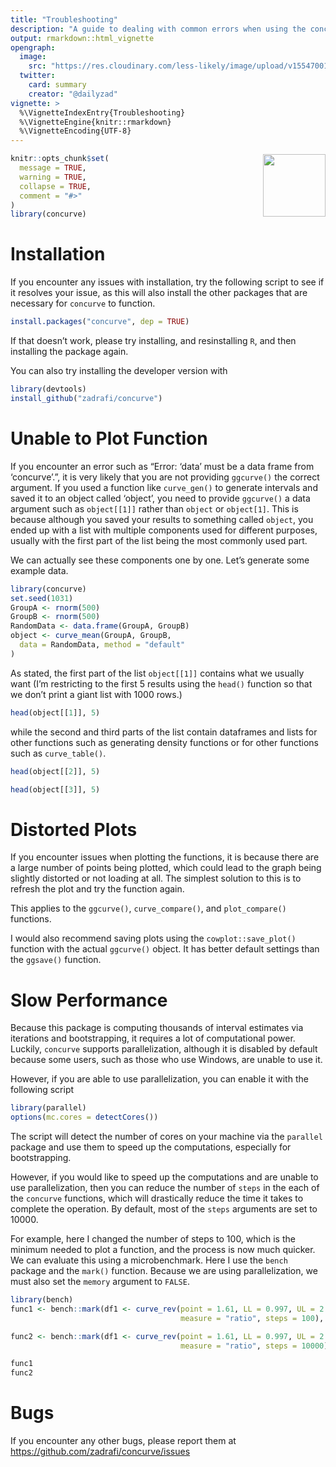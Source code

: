 ```yaml
---
title: "Troubleshooting"
description: "A guide to dealing with common errors when using the concurve R package including slow loading of the graphs, warnings, and distorted plots."
output: rmarkdown::html_vignette
opengraph:
  image: 
    src: "https://res.cloudinary.com/less-likely/image/upload/v1554700142/Site/Predator.jpg"
  twitter:
    card: summary
    creator: "@dailyzad"
vignette: >
  %\VignetteIndexEntry{Troubleshooting}
  %\VignetteEngine{knitr::rmarkdown}
  %\VignetteEncoding{UTF-8}
---
```

<center>
<img src = "https://res.cloudinary.com/less-likely/image/upload/v1575441662/Site/Logo2.jpg" align="right" width="100">
</center>

```r
knitr::opts_chunk$set(
  message = TRUE,
  warning = TRUE,
  collapse = TRUE,
  comment = "#>"
)
library(concurve)
```

# Installation

If you encounter any issues with installation, try the following script to see if it resolves your issue, as this will also install the other packages that are necessary for `concurve` to function.

```r
install.packages("concurve", dep = TRUE)
```

If that doesn't work, please try installing, and resinstalling `R`, and then installing the package again. 

You can also try installing the developer version with 

```r
library(devtools)
install_github("zadrafi/concurve")
```

# Unable to Plot Function

If you encounter an error such as "Error: 'data' must be a data frame from 'concurve'.", it is very likely that you are not providing `ggcurve()` the correct argument. If you used a function like `curve_gen()` to generate intervals and saved it to an object called 'object', you need to provide `ggcurve()` a data argument such as `object[[1]]` rather than `object` or `object[1]`. This is because although you saved your results to something called `object`, you ended up with a list with multiple components used for different purposes, usually with the first part of the list being the most commonly used part. 

We can actually see these components one by one. Let's generate some example data. 

```r
library(concurve)
set.seed(1031)
GroupA <- rnorm(500)
GroupB <- rnorm(500)
RandomData <- data.frame(GroupA, GroupB)
object <- curve_mean(GroupA, GroupB,
  data = RandomData, method = "default"
)
```

As stated, the first part of the list `object[[1]]` contains what we usually want (I'm restricting to the first 5 results using the `head()` function so that we don't print a giant list with 1000 rows.)

```r
head(object[[1]], 5)
```

while the second and third parts of the list contain dataframes and lists for other functions such as generating density functions or for other functions such as `curve_table()`. 

```r
head(object[[2]], 5)
```

```r
head(object[[3]], 5)
```

# Distorted Plots

If you encounter issues when plotting the functions, it is because there are a large number of points being plotted, which could lead to the graph being slightly distorted or not loading at all. The simplest solution to this is to refresh the plot and try the function again.

This applies to the `ggcurve()`, `curve_compare()`, and `plot_compare()` functions.

I would also recommend saving plots using the `cowplot::save_plot()` function with the actual `ggcurve()` object. It has better default settings than the `ggsave()` function.  

# Slow Performance 

Because this package is computing thousands of interval estimates via iterations and bootstrapping, it requires a lot of computational power. Luckily, `concurve` supports parallelization, although it is disabled by default because some users, such as those who use Windows, are unable to use it. 

However, if you are able to use parallelization, you can enable it with the following script 

```r
library(parallel)
options(mc.cores = detectCores())
```

The script will detect the number of cores on your machine via the `parallel` package and use them to speed up the computations, especially for bootstrapping. 

However, if you would like to speed up the computations and are unable to use parallelization, then you can reduce the number of `steps` in the each of the `concurve` functions, which will drastically reduce the time it takes to complete the operation. By default, most of the `steps` arguments are set to 10000. 

For example, here I changed the number of steps to 100, which is the minimum needed to plot a function, and the process is now much quicker. We can evaluate this using a microbenchmark. Here I use the `bench` package and the `mark()` function. Because we are using parallelization, we must also set the `memory` argument to `FALSE`.

```r
library(bench)
func1 <- bench::mark(df1 <- curve_rev(point = 1.61, LL = 0.997, UL = 2.59, 
                                      measure = "ratio", steps = 100), memory = FALSE)

func2 <- bench::mark(df1 <- curve_rev(point = 1.61, LL = 0.997, UL = 2.59, 
                                      measure = "ratio", steps = 10000), memory = FALSE)

func1
func2
```

# Bugs 

If you encounter any other bugs, please report them at 
[https://github.com/zadrafi/concurve/issues](https://github.com/zadrafi/concurve/issues)
